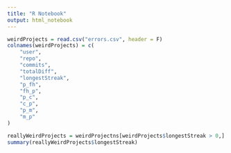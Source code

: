 ```yaml
---
title: "R Notebook"
output: html_notebook
---
```


```r
weirdProjects = read.csv("errors.csv", header = F)
colnames(weirdProjects) = c(
    "user",
    "repo",
    "commits",
    "totalDiff",
    "longestStreak",
    "p_fh",
    "fh_p",
    "p_c",
    "c_p",
    "p_m",
    "m_p"
)
```

```r

reallyWeirdProjects = weirdProjectns[weirdProjects$longestStreak > 0,]
summary(reallyWeirdProjects$longestStreak)

```
